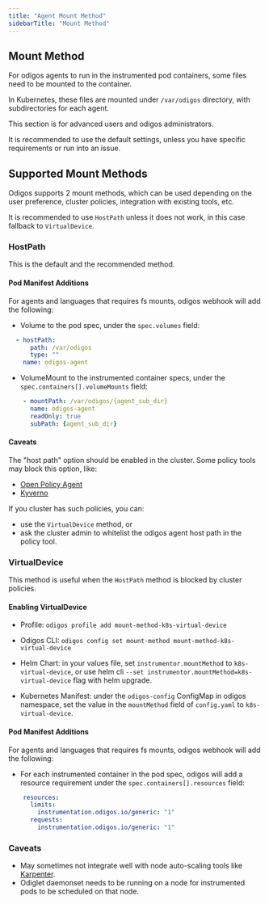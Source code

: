 ```yaml
---
title: "Agent Mount Method"
sidebarTitle: "Mount Method"
---
```


## Mount Method

For odigos agents to run in the instrumented pod containers, some files need to be mounted to the container.

In Kubernetes, these files are mounted under `/var/odigos` directory, with subdirectories for each agent.

<Warning>
This section is for advanced users and odigos administrators.

It is recommended to use the default settings, unless you have specific requirements or run into an issue.
</Warning>

## Supported Mount Methods

Odigos supports 2 mount methods, which can be used depending on the user preference, cluster policies, integration with existing tools, etc.

It is recommended to use `HostPath` unless it does not work, in this case fallback to `VirtualDevice`.

### HostPath

This is the default and the recommended method.

#### Pod Manifest Additions

For agents and languages that requires fs mounts, odigos webhook will add the following:

- Volume to the pod spec, under the `spec.volumes` field:

```yaml
  - hostPath:
      path: /var/odigos
      type: ""
    name: odigos-agent
```

- VolumeMount to the instrumented container specs, under the `spec.containers[].volumeMounts` field:

```yaml
    - mountPath: /var/odigos/{agent_sub_dir}
      name: odigos-agent
      readOnly: true
      subPath: {agent_sub_dir}
```

#### Caveats

The "host path" option should be enabled in the cluster. Some policy tools may block this option, like: 

- [Open Policy Agent](https://www.openpolicyagent.org/)
- [Kyverno](https://kyverno.io/)

If you cluster has such policies, you can:

- use the `VirtualDevice` method, or
- ask the cluster admin to whitelist the odigos agent host path in the policy tool.


### VirtualDevice

This method is useful when the `HostPath` method is blocked by cluster policies.

#### Enabling VirtualDevice

- Profile: `odigos profile add mount-method-k8s-virtual-device`

- Odigos CLI: `odigos config set mount-method mount-method-k8s-virtual-device`

- Helm Chart: in your values file, set `instrumentor.mountMethod` to `k8s-virtual-device`, or use helm cli `--set instrumentor.mountMethod=k8s-virtual-device` flag with helm upgrade.

- Kubernetes Manifest: under the `odigos-config` ConfigMap in odigos namespace, set the value in the `mountMethod` field of `config.yaml` to `k8s-virtual-device`.

#### Pod Manifest Additions

For agents and languages that requires fs mounts, odigos webhook will add the following:

- For each instrumented container in the pod spec, odigos will add a resource requirement under the `spec.containers[].resources` field:

```yaml
    resources:
      limits:
        instrumentation.odigos.io/generic: "1"
      requests:
        instrumentation.odigos.io/generic: "1"
```

### Caveats

- May sometimes not integrate well with node auto-scaling tools like [Karpenter](https://karpenter.sh/).
- Odiglet daemonset needs to be running on a node for instrumented pods to be scheduled on that node.
